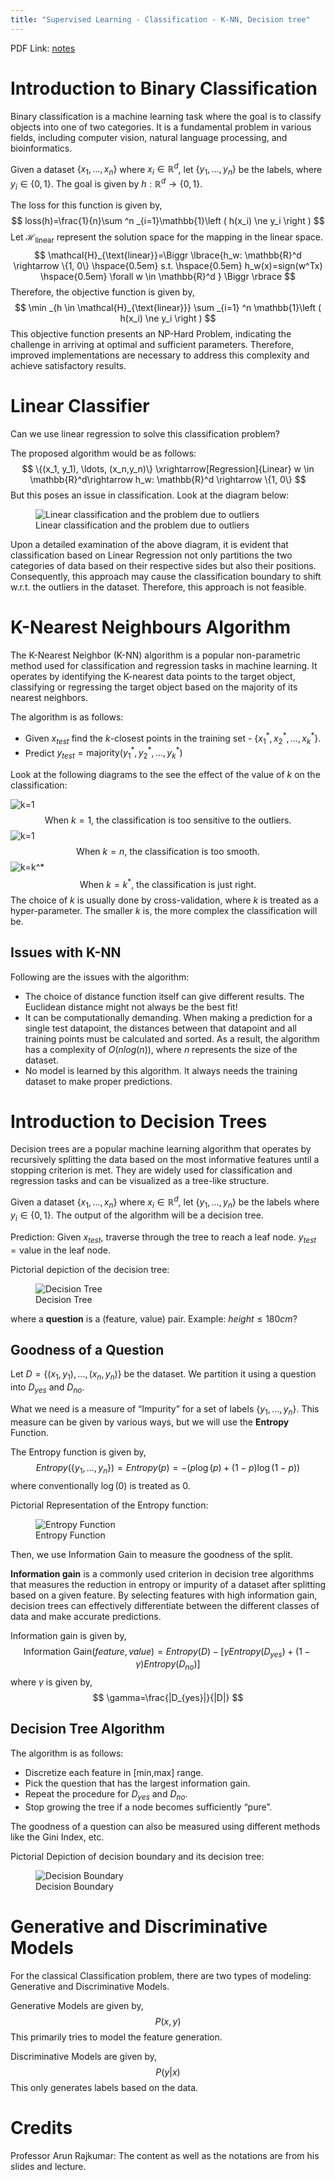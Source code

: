 ```yaml
---
title: "Supervised Learning - Classification - K-NN, Decision tree"
---
```


PDF Link: [notes](../notes/Wk07.pdf)

# Introduction to Binary Classification
Binary classification is a machine learning task where the goal is to classify objects into one of two categories. It is a fundamental problem in various fields, including computer vision, natural language processing, and bioinformatics.

Given a dataset $\{x_1, \ldots, x_n\}$ where $x_i \in \mathbb{R}^d$, let $\{y_1, \ldots, y_n\}$ be the labels, where $y_i \in \{0, 1\}$. The goal is given by $h: \mathbb{R}^d \rightarrow \{0, 1\}$.

The loss for this function is given by,
$$
loss(h)=\frac{1}{n}\sum ^n _{i=1}\mathbb{1}\left ( h(x_i) \ne y_i \right )
$$
Let $\mathcal{H}_{\text{linear}}$ represent the solution space for the mapping in the linear space.
$$
\mathcal{H}_{\text{linear}}=\Biggr \lbrace{h_w: \mathbb{R}^d \rightarrow \{1, 0\} \hspace{0.5em} s.t. \hspace{0.5em} h_w(x)=sign(w^Tx) \hspace{0.5em} \forall w \in \mathbb{R}^d } \Biggr \rbrace
$$
Therefore, the objective function is given by,
$$
\min _{h \in \mathcal{H}_{\text{linear}}} \sum _{i=1} ^n \mathbb{1}\left ( h(x_i) \ne y_i \right )
$$
This objective function presents an NP-Hard Problem, indicating the challenge in arriving at optimal and sufficient parameters. Therefore, improved implementations are necessary to address this complexity and achieve satisfactory results.

# Linear Classifier
Can we use linear regression to solve this classification problem?

The proposed algorithm would be as follows:
$$
\{(x_1, y_1), \ldots, (x_n,y_n)\} \xrightarrow[Regression]{Linear} w \in \mathbb{R}^d\rightarrow h_w: \mathbb{R}^d \rightarrow \{1, 0\}
$$
But this poses an issue in classification. Look at the diagram below:

![Linear classification and the problem due to outliers](../images/lin_class.png)

Upon a detailed examination of the above diagram, it is evident that classification based on Linear Regression not only partitions the two categories of data based on their respective sides but also their positions. Consequently, this approach may cause the classification boundary to shift w.r.t. the outliers in the dataset. Therefore, this approach is not feasible.

# K-Nearest Neighbours Algorithm
The K-Nearest Neighbor (K-NN) algorithm is a popular non-parametric method used for classification and regression tasks in machine learning. It operates by identifying the K-nearest data points to the target object, classifying or regressing the target object based on the majority of its nearest neighbors.

The algorithm is as follows:

* Given $x_{test}$ find the $k$-closest points in the training set - $\{x_1^*, x_2^*, \ldots, x_k^*\}$.
* Predict $y_{test} = \text{majority}(y_1^*, y_2^*, \ldots, y_k^*)$

Look at the following diagrams to the see the effect of the value of $k$ on the classification:

![k=1](../images/k1.png)
$$
\text{When }k=1\text{, the classification is too sensitive to the outliers.}
$$
![k=1](../images/kn.png)
$$
\text{When }k=n\text{, the classification is too smooth.}
$$
![k=k^*](../images/k*.png)
$$
\text{When }k=k^*\text{, the classification is just right.}
$$
The choice of $k$ is usually done by cross-validation, where $k$ is treated as a hyper-parameter. The smaller $k$ is, the more complex the classification will be.

## Issues with K-NN
Following are the issues with the algorithm:

* The choice of distance function itself can give different results. The Euclidean distance might not always be the best fit!
* It can be computationally demanding. When making a prediction for a single test datapoint, the distances between that datapoint and all training points must be calculated and sorted. As a result, the algorithm has a complexity of $O(nlog(n))$, where $n$ represents the size of the dataset.
* No model is learned by this algorithm. It always needs the training dataset to make proper predictions.

# Introduction to Decision Trees
Decision trees are a popular machine learning algorithm that operates by recursively splitting the data based on the most informative features until a stopping criterion is met. They are widely used for classification and regression tasks and can be visualized as a tree-like structure.

Given a dataset $\{x_1, \ldots, x_n\}$ where $x_i \in \mathbb{R}^d$, let $\{y_1, \ldots, y_n\}$ be the labels where $y_i \in \{0, 1\}$. The output of the algorithm will be a decision tree.

Prediction: Given $x_{test}$, traverse through the tree to reach a leaf node. $y_{test} = \text{value in the leaf node}$.

Pictorial depiction of the decision tree:

![Decision Tree](../images/decision_tree.png)

where a **question** is a (feature, value) pair. Example: $height\le180cm$?

## Goodness of a Question
Let $D=\{(x_1, y_1), \ldots, (x_n,y_n)\}$ be the dataset. We partition it using a question into $D_{yes}$ and $D_{no}$.

What we need is a measure of "Impurity" for a set of labels $\{y_1, \ldots, y_n\}$. This measure can be given by various ways, but we will use the **Entropy** Function.

The Entropy function is given by,
$$
Entropy(\{y_1, \ldots, y_n\}) = Entropy(p) = -\left( p\log(p)+(1-p)\log(1-p) \right )
$$
where conventionally $\log(0)$ is treated as $0$.

Pictorial Representation of the Entropy function:

![Entropy Function](../images/entropy.png)

Then, we use Information Gain to measure the goodness of the split. 

**Information gain** is a commonly used criterion in decision tree algorithms that measures the reduction in entropy or impurity of a dataset after splitting based on a given feature. By selecting features with high information gain, decision trees can effectively differentiate between the different classes of data and make accurate predictions.

Information gain is given by,
$$
\text{Information Gain}(feature,value)=Entropy(D) - \left [ \gamma Entropy(D_{yes})+(1-\gamma)Entropy(D_{no}) \right ]
$$
where $\gamma$ is given by,
$$
\gamma=\frac{|D_{yes}|}{|D|}
$$

## Decision Tree Algorithm
The algorithm is as follows:

* Discretize each feature in [min,max] range.
* Pick the question that has the largest information gain.
* Repeat the procedure for $D_{yes}$ and $D_{no}$.
* Stop growing the tree if a node becomes sufficiently "pure".

The goodness of a question can also be measured using different methods like the Gini Index, etc.

Pictorial Depiction of decision boundary and its decision tree:

![Decision Boundary](../images/decision_bound.png)

# Generative and Discriminative Models
For the classical Classification problem, there are two types of modeling: Generative and Discriminative Models.

Generative Models are given by,
$$
P(x,y)
$$
This primarily tries to model the feature generation.

Discriminative Models are given by,
$$
P(y|x)
$$
This only generates labels based on the data.

# Credits
Professor Arun Rajkumar: The content as well as the notations are from his slides and lecture.